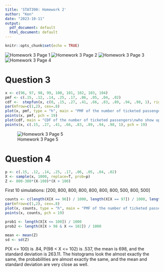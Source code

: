 ```yaml
---
title: 'STAT390: Homework 2'
author: "Ken"
date: "2023-10-11"
output:
  pdf_document: default
  html_document: default
---
```


```r
knitr::opts_chunk$set(echo = TRUE)
```

![Homework 3 Page 1](img/homework3-1.jpg)
![Homework 3 Page 2](img/homework3-2.jpg)
![Homework 3 Page 3](img/homework3-3.jpg)
![Homework 3 Page 4](img/homework3-4.jpg)

# Question 3
```r
x <- c(96, 97, 98, 99, 100, 101, 102, 103, 104)
pmf <- c(.15, .12, .14, .25, .17, .06, .05, .04, .02)
cdf <-  stepfun(x, c(0, .15, .27, .41, .66, .83, .89, .94, .98, 1), right=TRUE)
par(mfrow=c(1,2), cex=.8)
plot(x, pmf, type = "h", main = "PMF of the number of ticketed passengers\nwho show up", xlab = "X", ylab = "p(X)")
points(x, pmf, pch = 19)
plot(cdf, main = "CDF of the number of ticketed passengers\nwho show up", xlab = "X", ylab = "F(X)")
points(x, c(.15, .27, .41, .66, .83, .89, .94, .98, 1), pch = 19)
```
![Homework 3 Page 5](img/homework3-5.jpg)

# Question 4
```r
p <- c(.15, .12, .14, .25, .17, .06, .05, .04, .02)
X <- sample(x, 1000, replace=T, prob=p)
Z <- 800-300*(X-100)*(X > 100)
```

First 10 simulations: [200, 800, 800, 800, 800, 800, 800, 500, 800, 500]

```r
counts <- c(length(X[X == 96]) / 1000, length(X[X == 97]) / 1000, length(X[X == 98]) / 1000, length(X[X == 99]) / 1000, length(X[X == 100]) / 1000, length(X[X == 101]) / 1000, length(X[X == 102]) / 1000, length(X[X == 103]) / 1000, length(X[X == 104]) / 1000)
par(mfrow=c(1,2), cex=.8)
plot(x, counts, type = "h", main = "PMF of the number of ticketed passengers\nwho show up", xlab = "X", ylab = "p(X)")
points(x, counts, pch = 19)

prob1 <- length(X[X <= 100]) / 1000
prob2 <- length(X[X > 98 & X <= 102]) / 1000

mean <- mean(Z)
sd <- sd(Z)
```

P(X <= 100) is .84, P(98 < X <= 102) is .537, the mean is 698, and the standard deviation is 263.11. The histograms look the almost exactly the same, the probabilities are almost exactly the same, and the mean and standard deviation are very close as well.